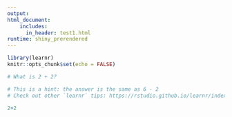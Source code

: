 ```yaml
---
output: 
html_document:
    includes:
      in_header: test1.html
runtime: shiny_prerendered
---
```


```r
library(learnr)
knitr::opts_chunk$set(echo = FALSE)
```


```r
# What is 2 + 2?
```

```r
# This is a hint: the answer is the same as 6 - 2
# Check out other `learnr` tips: https://rstudio.github.io/learnr/index.html
```

```r
2+2
```

<div data-iframe-height></div>



